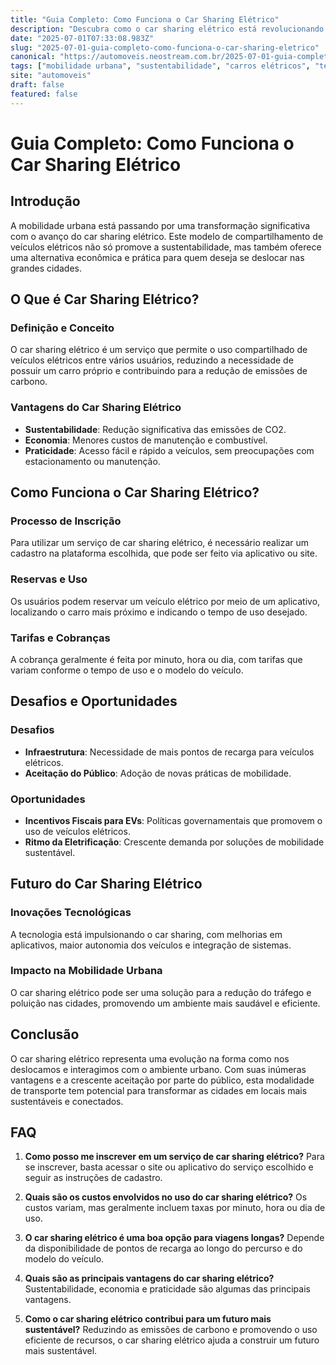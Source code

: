 ```yaml
---
title: "Guia Completo: Como Funciona o Car Sharing Elétrico"
description: "Descubra como o car sharing elétrico está revolucionando a mobilidade urbana, suas vantagens, desafios e como você pode se beneficiar dessa tendência sustentável."
date: "2025-07-01T07:33:08.983Z"
slug: "2025-07-01-guia-completo-como-funciona-o-car-sharing-eletrico"
canonical: "https://automoveis.neostream.com.br/2025-07-01-guia-completo-como-funciona-o-car-sharing-eletrico"
tags: ["mobilidade urbana", "sustentabilidade", "carros elétricos", "tecnologia", "car sharing"]
site: "automoveis"
draft: false
featured: false
---
```


# Guia Completo: Como Funciona o Car Sharing Elétrico

## Introdução

A mobilidade urbana está passando por uma transformação significativa com o avanço do car sharing elétrico. Este modelo de compartilhamento de veículos elétricos não só promove a sustentabilidade, mas também oferece uma alternativa econômica e prática para quem deseja se deslocar nas grandes cidades.

## O Que é Car Sharing Elétrico?

### Definição e Conceito

O car sharing elétrico é um serviço que permite o uso compartilhado de veículos elétricos entre vários usuários, reduzindo a necessidade de possuir um carro próprio e contribuindo para a redução de emissões de carbono.

### Vantagens do Car Sharing Elétrico

- **Sustentabilidade**: Redução significativa das emissões de CO2.
- **Economia**: Menores custos de manutenção e combustível.
- **Praticidade**: Acesso fácil e rápido a veículos, sem preocupações com estacionamento ou manutenção.

## Como Funciona o Car Sharing Elétrico?

### Processo de Inscrição

Para utilizar um serviço de car sharing elétrico, é necessário realizar um cadastro na plataforma escolhida, que pode ser feito via aplicativo ou site.

### Reservas e Uso

Os usuários podem reservar um veículo elétrico por meio de um aplicativo, localizando o carro mais próximo e indicando o tempo de uso desejado.

### Tarifas e Cobranças

A cobrança geralmente é feita por minuto, hora ou dia, com tarifas que variam conforme o tempo de uso e o modelo do veículo.

## Desafios e Oportunidades

### Desafios

- **Infraestrutura**: Necessidade de mais pontos de recarga para veículos elétricos.
- **Aceitação do Público**: Adoção de novas práticas de mobilidade.

### Oportunidades

- **Incentivos Fiscais para EVs**: Políticas governamentais que promovem o uso de veículos elétricos.
- **Ritmo da Eletrificação**: Crescente demanda por soluções de mobilidade sustentável.

## Futuro do Car Sharing Elétrico

### Inovações Tecnológicas

A tecnologia está impulsionando o car sharing, com melhorias em aplicativos, maior autonomia dos veículos e integração de sistemas.

### Impacto na Mobilidade Urbana

O car sharing elétrico pode ser uma solução para a redução do tráfego e poluição nas cidades, promovendo um ambiente mais saudável e eficiente.

## Conclusão

O car sharing elétrico representa uma evolução na forma como nos deslocamos e interagimos com o ambiente urbano. Com suas inúmeras vantagens e a crescente aceitação por parte do público, esta modalidade de transporte tem potencial para transformar as cidades em locais mais sustentáveis e conectados.

## FAQ

1. **Como posso me inscrever em um serviço de car sharing elétrico?**
   Para se inscrever, basta acessar o site ou aplicativo do serviço escolhido e seguir as instruções de cadastro.

2. **Quais são os custos envolvidos no uso do car sharing elétrico?**
   Os custos variam, mas geralmente incluem taxas por minuto, hora ou dia de uso.

3. **O car sharing elétrico é uma boa opção para viagens longas?**
   Depende da disponibilidade de pontos de recarga ao longo do percurso e do modelo do veículo.

4. **Quais são as principais vantagens do car sharing elétrico?**
   Sustentabilidade, economia e praticidade são algumas das principais vantagens.

5. **Como o car sharing elétrico contribui para um futuro mais sustentável?**
   Reduzindo as emissões de carbono e promovendo o uso eficiente de recursos, o car sharing elétrico ajuda a construir um futuro mais sustentável.